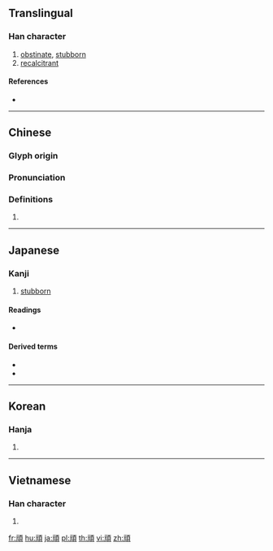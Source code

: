 {{character info/new}}
{{also|顽}}
==Translingual==

===Han character===
{{Han char|rn=181|rad=頁|as=04|sn=13|four=11286|canj=MUMBC|ids=⿰元頁}}

# [[obstinate]], [[stubborn]]
# [[recalcitrant]]

====References====
* {{Han ref|kx=1401.040|dkj=43374|dj=1917.110|hdz=74359.080|uh=9811|ud=38929|bh=B978|bd=47480}}

----

==Chinese==
{{zh-forms|s=顽}}

===Glyph origin===
{{Han etym}}

===Pronunciation===
{{zh-pron
|m=wán
|c=waan4
|h=pfs=
|md=
|mn=goân/qz:oán
|mn_note=goân - literary; oán - vernacular (俗)
|w=
|mc=y
|oc=y
|cat=
}}

===Definitions===
{{zh-hanzi}}

# {{rfdef|lang=zh}}

----

==Japanese==

===Kanji===
{{ja-kanji|grade=c|rs=頁04}}

# [[stubborn]]

====Readings====
* {{ja-readings|goon=[[げん]] (gen)|kanon=[[がん]] (gan)|kun=[[かたく]] (kataku), [[かたくな]] (katakuna)}}

====Derived terms====
* {{ja-r|頑張る|がんばる}}
* {{ja-r|頑張って|がんばって}}

----

==Korean==

===Hanja===
{{ko-hanja|hangeul=완|eumhun=|rv=wan|mr=wan|y=wan}}

# {{defn|lang=ko|sort=頁04}}

----

==Vietnamese==

===Han character===
{{vi-hantu|[[ngoan]], [[ngoãn]]|rs=頁04}}

# {{defn|vi}}

[[fr:頑]]
[[hu:頑]]
[[ja:頑]]
[[pl:頑]]
[[th:頑]]
[[vi:頑]]
[[zh:頑]]